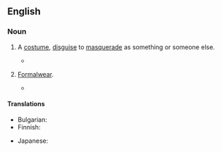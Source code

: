 {{also|fancy-dress}}

==English==

===Noun===
{{en-noun|-|+}}

# {{lb|en|UK|Australia}} A [[costume]], [[disguise]] to [[masquerade]] as something or someone else.
#* {{quote-journal|en|date=2020 November 18|title=Stop & Examine|journal=Rail|page=71|text=Royal Mail worker Evette Chapman gathered a team of 12 colleagues to deliver post in '''fancy dress''' and raise money for a nurses' charity and patients in Musgrove Park Hospital, Taunton.}}
# {{lb|en|uncountable}} [[formalwear|Formalwear]].
#* {{quote-text|en|year=1934|author={{w|P. G. Wodehouse}}|title=Right Ho, Jeeves|passage=And yet here he was, if one could credit one's senses, about to take part in a '''fancy-dress''' ball, a form of entertainment notoriously a testing experience for the toughest. And he was attending that '''fancy-dress''' ball, mark you--not, like every other well-bred Englishman, as a Pierrot, but as Mephistopheles--this involving, as I need scarcely stress, not only scarlet tights but a pretty frightful false beard.}}

====Translations====
{{trans-top|disguise to masquerade}}
* Bulgarian: {{t|bg|маскараден костюм|m}}
* Finnish: {{t|fi|naamiaisasu}}
{{trans-mid}}
* Japanese: {{t-needed|ja}}
{{trans-bottom}}

{{trans-see|formalwear}}